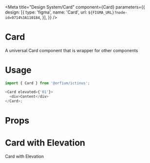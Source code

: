 
<Meta
    title="Design System/Card"
    component={Card}
    parameters={{
        design: [{
            type: 'figma',
            name: 'Card',
            url: `${FIGMA_URL}?node-id=9714%3A110184`,
        }],
    }} />

# Card

A universal Card component that is wrapper for other components

# Usage

```js
import { Card } from '@orfium/ictinus';

<Card elevated={'01'}>
  <div>Content</div>
</Card>;
```

# Props

<Props of={Card} />

# Card with Elevation

Card with Elevation

<Preview>
  <Story name="Card with elevation">
    <Stack>
      <CardShowcase
        elevated={select('elevated', [undefined, '01', '02', '03', '04'], '01')}
        isTransparent={boolean('isTransparent', false)}
        radius={select('radius', [undefined, 'xsm', 'sm', 'md', 'lg', 'xl'])}
      />
    </Stack>
  </Story>
</Preview>
